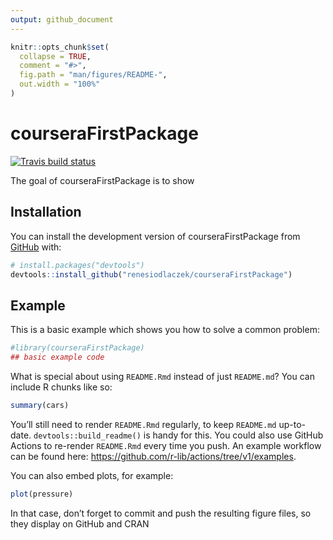 ```yaml
---
output: github_document
---
```


<!-- README.md is generated from README.Rmd. Please edit that file -->

```r
knitr::opts_chunk$set(
  collapse = TRUE,
  comment = "#>",
  fig.path = "man/figures/README-",
  out.width = "100%"
)
```

# courseraFirstPackage

<!-- badges: start -->
[![Travis build status](https://travis-ci.com/renesiodlaczek/courseraFirstPackage.svg?branch=main)](https://travis-ci.com/renesiodlaczek/courseraFirstPackage)
<!-- badges: end -->

The goal of courseraFirstPackage is to show

## Installation

You can install the development version of courseraFirstPackage from [GitHub](https://github.com/) with:

``` r
# install.packages("devtools")
devtools::install_github("renesiodlaczek/courseraFirstPackage")
```

## Example

This is a basic example which shows you how to solve a common problem:

```r
#library(courseraFirstPackage)
## basic example code
```

What is special about using `README.Rmd` instead of just `README.md`? You can include R chunks like so:

```r
summary(cars)
```

You'll still need to render `README.Rmd` regularly, to keep `README.md` up-to-date. `devtools::build_readme()` is handy for this. You could also use GitHub Actions to re-render `README.Rmd` every time you push. An example workflow can be found here: <https://github.com/r-lib/actions/tree/v1/examples>.

You can also embed plots, for example:

```r
plot(pressure)
```

In that case, don't forget to commit and push the resulting figure files, so they display on GitHub and CRAN
